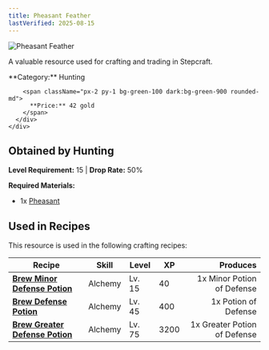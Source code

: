 ```yaml
---
title: Pheasant Feather
lastVerified: 2025-08-15
---
```


<div className="flex items-start gap-6 mb-8">
  <div className="flex-shrink-0">
    <img src="/assets/resources/hunting/bird_t2_02.png" alt="Pheasant Feather" className="w-24 h-24 border rounded-lg" />
  </div>
  <div className="flex-1">
    <div className="space-y-2">
      <p className="text-lg text-muted-foreground">A valuable resource used for crafting and trading in Stepcraft.</p>
      <div className="flex flex-wrap gap-4 text-sm">
        <span className="px-2 py-1 bg-blue-100 dark:bg-blue-900 rounded-md">
          **Category:** Hunting
        </span>
        
        <span className="px-2 py-1 bg-green-100 dark:bg-green-900 rounded-md">
          **Price:** 42 gold
        </span>
      </div>
    </div>
  </div>
</div>



## Obtained by Hunting

**Level Requirement:** 15 | **Drop Rate:** 50%

**Required Materials:**
- 1x [Pheasant](/docs/resources/individual/bird_2)

## Used in Recipes

This resource is used in the following crafting recipes:

| Recipe | Skill | Level | XP | Produces |
|--------|-------|-------|----|---------:|
| **[Brew Minor Defense Potion](/docs/items/individual/minor_defense_potion)** | Alchemy | Lv. 15 | 40 | 1x Minor Potion of Defense |
| **[Brew Defense Potion](/docs/items/individual/defensepotion)** | Alchemy | Lv. 45 | 400 | 1x Potion of Defense |
| **[Brew Greater Defense Potion](/docs/items/individual/greater_defense_potion)** | Alchemy | Lv. 75 | 3200 | 1x Greater Potion of Defense |

